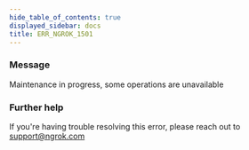 ```yaml
---
hide_table_of_contents: true
displayed_sidebar: docs
title: ERR_NGROK_1501
---
```




### Message

Maintenance in progress, some operations are unavailable

<ErrorDetails error="err_ngrok_1501" />

### Further help

If you're having trouble resolving this error, please reach out to [support@ngrok.com](mailto:support@ngrok.com?subject=Help%20with%20ERR_NGROK_1501)
